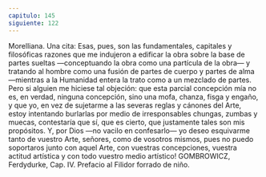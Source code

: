 ```yaml
---
capitulo: 145
siguiente: 122
---
```


Morelliana.
Una cita:
Esas, pues, son las fundamentales, capitales y filosóficas razones que me
indujeron a edificar la obra sobre la base de partes sueltas —conceptuando la
obra como una partícula de la obra— y tratando al hombre como una fusión de
partes de cuerpo y partes de alma —mientras a la Humanidad entera la trato
como a un mezclado de partes. Pero si alguien me hiciese tal objeción: que esta
parcial concepción mía no es, en verdad, ninguna concepción, sino una mofa,
chanza, fisga y engaño, y que yo, en vez de sujetarme a las severas reglas y
cánones del Arte, estoy intentando burlarlas por medio de irresponsables
chungas, zumbas y muecas, contestaría que sí, que es cierto, que justamente tales
son mis propósitos. Y, por Dios —no vacilo en confesarlo— yo deseo esquivarme
tanto de vuestro Arte, señores, como de vosotros mismos, pues no puedo
soportaros junto con aquel Arte, con vuestras concepciones, vuestra actitud
artística y con todo vuestro medio artístico!
GOMBROWICZ, Ferdydurke, Cap. IV.
Prefacio al Filidor forrado de niño.
